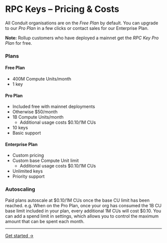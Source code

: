 # RPC Keys – Pricing & Costs

All Conduit organisations are on the *Free Plan* by default. You can upgrade to our *Pro Plan* in a few clicks or contact sales for our Enterprise Plan.

**Note:** Rollup customers who have deployed a mainnet get the *RPC Key Pro Plan* for free.

### Plans

#### Free Plan

- 400M Compute Units/month
- 1 key

#### Pro Plan

- Included free with mainnet deployments
- Otherwise $50/month
- 1B Compute Units/month
    - Additional usage costs $0.10/1M CUs
- 10 keys
- Basic support

#### Enterprise Plan

- Custom pricing
- Custom base Compute Unit limit
    - Additional usage costs $0.10/1M CUs
- Unlimited keys
- Priority support

### Autoscaling

Paid plans autoscale at $0.10/1M CUs once the base CU limit has been reached. e.g. When on the Pro Plan, once your org has consumed the 1B CU base limit included in your plan, every additional 1M CUs will cost $0.10. You can add a spend limit in settings, which allows you to control the maximum amount that can be spent each month.

---

[Get started →](https://app.conduit.xyz/rpc-keys)
